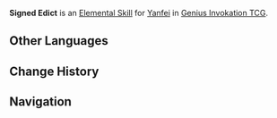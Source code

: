 {{About|the Character Card Skill for [[Genius Invokation TCG]]|the Playable Character Talent|Signed Edict}}
{{Genius Invokation TCG Skill Infobox
|title = Signed Edict
|image = Signed Edict Character Card Skill.png
|type = Elemental Skill
|character = Yanfei
|element = Pyro
|matching = 3
|unaligned = 
|effect = Deals 3 {{Color|Pyro DMG}} and attaches '''Scarlet Seal''' to this character.<br><br>'''Scarlet Seal'''<br>'''When the character uses a Charged Attack:''' Damage dealt +2.<br><u>Usage(s)</u>: 1. (Can stack up to 2 times)
|order = 2
}}
'''Signed Edict''' is an [[Character Card Elemental Skill|Elemental Skill]] for [[Yanfei (Character Card)|Yanfei]] in [[Genius Invokation TCG]].

==Other Languages==
{{Other Languages|Transclude=Signed Edict}}

==Change History==
{{Change History|3.8}}

==Navigation==
{{Genius Invokation TCG Skill Navbox|Yanfei}}